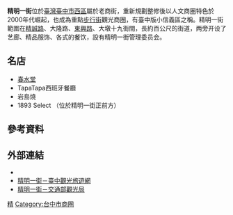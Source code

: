 '''精明一街'''位於[[臺灣|臺灣]][[臺中市|臺中市]][[西區_(臺中市)|西區]]屬於老商街，重新規劃整修後以人文商圈特色於2000年代崛起，也成為重點[[步行街|步行街]]觀光商圈，有臺中版小信義區之稱。精明一街範圍在[[精誠路|精誠路]]、大隆路、[[東興路_(台中市)|東興路]]、大墩十九街間，長約百公尺的街道，两旁开设了艺廊、精品服饰、各式的餐饮，設有精明一街管理委员会。

==名店==
*[[春水堂人文茶館|春水堂]]
*TapaTapa西班牙餐廳
*岩島燒
*1893 Select （位於精明一街正前方）

==參考資料==
{{reflist}}

==外部連結==
*{{facebook|jingming1st|精明一街商圈}}
*[https://travel.taichung.gov.tw/zh-tw/Attractions/Intro/24/精明一街 精明一街－臺中觀光旅遊網 ]
*[https://www.taiwan.net.tw/m1.aspx?sno=0001112&id=r153 精明一街－交通部觀光局]

[[Category:西區_(臺中市)|精]]
[[Category:台中市商圈|Category:台中市商圈]]
